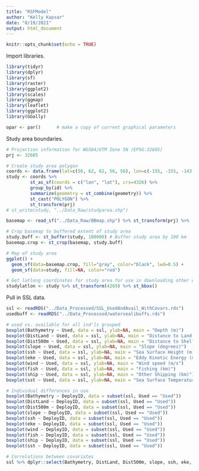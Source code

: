 ```yaml
---
title: "RSFModel"
author: "Kelly Kapsar"
date: "8/19/2021"
output: html_document
---
```


```r
knitr::opts_chunk$set(echo = TRUE)
```

Import libraries. 

```r
library(tidyr)
library(dplyr)
library(sf)
library(raster)
library(ggplot2)
library(scales)
library(ggmap)
library(leaflet)
library(ggplot2)
library(GGally)

opar <- par()      # make a copy of current graphical parameters
```

Study area boundaries. 

```r
# Projection information for WGS84/UTM Zone 5N (EPSG:32605)
prj <- 32605

# Create study area polygon
coords <- data.frame(lat=c(56, 62, 62, 56, 56), lon=c(-155, -155, -143, -143, -155), id="study")
study <- coords %>% 
         st_as_sf(coords = c("lon", "lat"), crs=4326) %>% 
         group_by(id) %>% 
         summarize(geometry = st_combine(geometry)) %>%  
         st_cast("POLYGON") %>% 
         st_transform(prj)
# st_write(study, "../Data_Raw/studyarea.shp")

basemap <- read_sf("../Data_Raw/BBmap.shp") %>% st_transform(prj) %>%  st_buffer(0)

# Crop basemap to buffered extent of study area 
study.buff <- st_buffer(study, 100000) # Buffer study area by 100 km
basemap.crop <- st_crop(basemap, study.buff)

# Map of study area 
ggplot() +
  geom_sf(data=basemap.crop, fill="gray", color="black", lwd=0.5) +
  geom_sf(data=study, fill=NA, color="red")

# Get latlong coordinates for study area for use in downloading other data sets
studylatlon <- study %>% st_transform(4269) %>% st_bbox()

```

Pull in SSL data. 

```r
ssl <- readRDS("../Data_Processed/SSL_UsedAndAvail_WithCovars.rds") 
usedbuff <- readRDS("../Data_Processed/watersealibuffs.rds")

```


```r

# used vs. available for all ind'ls grouped
boxplot(Bathymetry ~ Used, data = ssl, ylab=NA, main = "Depth (m)")
boxplot(DistLand ~ Used, data = ssl, ylab=NA, main = "Distance to Land (km)")
boxplot(Dist500m ~ Used, data = ssl, ylab=NA, main = "Distance to Shelf Break (km)")
boxplot(slope ~ Used, data = ssl, ylab=NA, main = "Slope (degrees)")
boxplot(ssh ~ Used, data = ssl, ylab=NA, main = "Sea Surface Height (m)")
boxplot(eke ~ Used, data = ssl, ylab=NA, main = "Eddy Kinetic Energy (m^2/s^2)")
boxplot(wind ~ Used, data = ssl, ylab=NA, main = "Wind speed (m/s")
boxplot(fish ~ Used, data = ssl, ylab=NA, main = "Fishing (km)")
boxplot(ship ~ Used, data = ssl, ylab=NA, main = "Other Shipping (km)")
boxplot(sst ~ Used, data = ssl, ylab=NA, main = "Sea Surface Temperature (C)")

# Individual differences in use 
boxplot(Bathymetry ~ DeployID, data = subset(ssl, Used == "Used"))
boxplot(DistLand ~ DeployID, data = subset(ssl, Used == "Used"))
boxplot(Dist500m ~ DeployID, data = subset(ssl, Used == "Used"))
boxplot(slope ~ DeployID, data = subset(ssl, Used == "Used"))
boxplot(ssh ~ DeployID, data = subset(ssl, Used == "Used"))
boxplot(eke ~ DeployID, data = subset(ssl, Used == "Used"))
boxplot(wind ~ DeployID, data = subset(ssl, Used == "Used"))
boxplot(fish ~ DeployID, data = subset(ssl, Used == "Used"))
boxplot(ship ~ DeployID, data = subset(ssl, Used == "Used"))
boxplot(sst ~ DeployID, data = subset(ssl, Used == "Used"))

# Correlations between covariates 
ssl %>% dplyr::select(Bathymetry, DistLand, Dist500m, slope, ssh, eke, wind, fish, ship, sst) %>% ggcorr(label=T)

```

